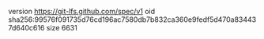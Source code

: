 version https://git-lfs.github.com/spec/v1
oid sha256:99576f091735d76cd196ac7580db7b832ca360e9fedf5d470a834437d640c616
size 6631
